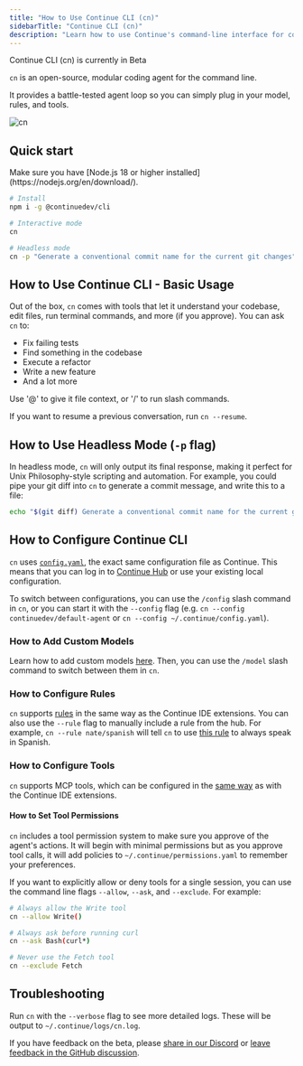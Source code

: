 ```yaml
---
title: "How to Use Continue CLI (cn)"
sidebarTitle: "Continue CLI (cn)"
description: "Learn how to use Continue's command-line interface for context engineering, automated coding tasks, and headless development workflows with customizable models, rules, and tools"
---
```


<Warning>Continue CLI (cn) is currently in Beta</Warning>

`cn` is an open-source, modular coding agent for the command line.

It provides a battle-tested agent loop so you can simply plug in your model, rules, and tools.

![cn](/images/cn-demo.gif)

## Quick start

<Info>
  Make sure you have [Node.js 18 or higher
  installed](https://nodejs.org/en/download/).
</Info>

```bash
# Install
npm i -g @continuedev/cli

# Interactive mode
cn

# Headless mode
cn -p "Generate a conventional commit name for the current git changes"
```

## How to Use Continue CLI - Basic Usage

Out of the box, `cn` comes with tools that let it understand your codebase, edit files, run terminal commands, and more (if you approve). You can ask `cn` to:

- Fix failing tests
- Find something in the codebase
- Execute a refactor
- Write a new feature
- And a lot more

Use '@' to give it file context, or '/' to run slash commands.

If you want to resume a previous conversation, run `cn --resume`.

## How to Use Headless Mode (`-p` flag)

In headless mode, `cn` will only output its final response, making it perfect for Unix Philosophy-style scripting and automation. For example, you could pipe your git diff into `cn` to generate a commit message, and write this to a file:

```bash
echo "$(git diff) Generate a conventional commit name for the current git changes" | cn -p > commit-message.txt
```

## How to Configure Continue CLI

`cn` uses [`config.yaml`](/reference), the exact same configuration file as Continue. This means that you can log in to [Continue Hub](/hub/introduction) or use your existing local configuration.

To switch between configurations, you can use the `/config` slash command in `cn`, or you can start it with the `--config` flag (e.g. `cn --config continuedev/default-agent` or `cn --config ~/.continue/config.yaml`).

### How to Add Custom Models

Learn how to add custom models [here](/customize/overview). Then, you can use the `/model` slash command to switch between them in `cn`.

### How to Configure Rules

`cn` supports [rules](/customize/deep-dives/rules) in the same way as the Continue IDE extensions. You can also use the `--rule` flag to manually include a rule from the hub. For example, `cn --rule nate/spanish` will tell `cn` to use [this rule](https://hub.continue.dev/nate/spanish) to always speak in Spanish.

### How to Configure Tools

`cn` supports MCP tools, which can be configured in the [same way](/customize/deep-dives/mcp) as with the Continue IDE extensions.

#### How to Set Tool Permissions

`cn` includes a tool permission system to make sure you approve of the agent's actions. It will begin with minimal permissions but as you approve tool calls, it will add policies to `~/.continue/permissions.yaml` to remember your preferences.

If you want to explicitly allow or deny tools for a single session, you can use the command line flags `--allow`, `--ask`, and `--exclude`. For example:

```bash
# Always allow the Write tool
cn --allow Write()

# Always ask before running curl
cn --ask Bash(curl*)

# Never use the Fetch tool
cn --exclude Fetch
```

## Troubleshooting

Run `cn` with the `--verbose` flag to see more detailed logs. These will be output to `~/.continue/logs/cn.log`.

If you have feedback on the beta, please [share in our Discord](https://discord.com/invite/EfJEfdFnDQ) or [leave feedback in the GitHub discussion](https://github.com/continuedev/continue/discussions/7307).
